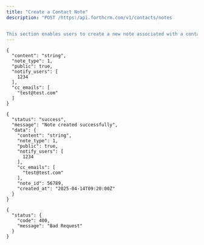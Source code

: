 ```yaml
---
title: "Create a Contact Note"
description: "POST /https:/api.forthcrm.com/v1/contacts/notes  


This section enables users to create a new note associated with a contact in the system. Users can provide content, specify the note type, and choose whether the note should be public or private. Additionally, users can notify other users and include CC emails in the note creation process. "
---
```


<Accordion title="Request Body" icon="sparkles">
  <RequestExample>

  ```filename
  {
    "content": "string",
    "note_type": 1,
    "public": true,
    "notify_users": [
      1234
    ],
    "cc_emails": [
      "test@test.com"
    ]
  }
  ```

  </RequestExample>
</Accordion>

<Accordion title="Response Body" icon="sparkles">
  <ResponseExample>

  ```200
  {
    "status": "success",
    "message": "Note created successfully",
    "data": {
      "content": "string",
      "note_type": 1,
      "public": true,
      "notify_users": [
        1234
      ],
      "cc_emails": [
        "test@test.com"
      ],
      "note_id": 56789,
      "created_at": "2025-04-14T09:20:00Z"
    }
  }
  ```

  
  ```400
  {
    "status": {
      "code": 400,
      "message": "Bad Request"
    }
  }
  ```

  </ResponseExample>
</Accordion>